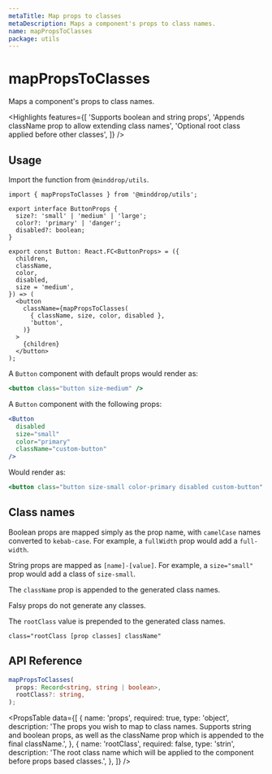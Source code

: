 ```yaml
---
metaTitle: Map props to classes
metaDescription: Maps a component's props to class names.
name: mapPropsToClasses
package: utils
---
```


# mapPropsToClasses

<Description>Maps a component's props to class names.</Description>

<Highlights
  features={[
    'Supports boolean and string props',
    'Appends className prop to allow extending class names',
    'Optional root class applied before other classes',
  ]}
/>

## Usage

Import the function from `@minddrop/utils`.

```tsx
import { mapPropsToClasses } from '@minddrop/utils';

export interface ButtonProps {
  size?: 'small' | 'medium' | 'large';
  color?: 'primary' | 'danger';
  disabled?: boolean;
}

export const Button: React.FC<ButtonProps> = ({
  children,
  className,
  color,
  disabled,
  size = 'medium',
}) => (
  <button
    className={mapPropsToClasses(
      { className, size, color, disabled },
      'button',
    )}
  >
    {children}
  </button>
);
```

A `Button` component with default props would render as:

```jsx
<button class="button size-medium" />
```

A `Button` component with the following props:

```jsx
<Button
  disabled
  size="small"
  color="primary"
  className="custom-button"
/>
```

Would render as:

```jsx
<button class="button size-small color-primary disabled custom-button" />
```

## Class names

Boolean props are mapped simply as the prop name, with `camelCase` names converted to `kebab-case`. For example, a `fullWidth` prop would add a `full-width`.

String props are mapped as `[name]-[value]`. For example, a `size="small"` prop would add a class of `size-small`.

The `className` prop is appended to the generated class names.

Falsy props do not generate any classes.

The `rootClass` value is prepended to the generated class names.

`class="rootClass [prop classes] className"`

## API Reference

```ts
mapPropsToClasses(
  props: Record<string, string | boolean>,
  rootClass?: string,
);
```

<PropsTable
  data={[
    {
      name: 'props',
      required: true,
      type: 'object',
      description:
        'The props you wish to map to class names. Supports string and boolean props, as well as the className prop which is appended to the final className.',
    },
    {
      name: 'rootClass',
      required: false,
      type: 'strin',
      description:
        'The root class name which will be applied to the component before props based classes.',
    },
  ]}
/>
